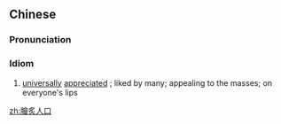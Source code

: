 {{also|脍炙人口}}
==Chinese==
{{zh-forms|s=脍炙人口}}

===Pronunciation===
{{zh-pron
|m=kuàizhìrénkǒu
|c=kui2 zek3 jan4 hau2
|cat=cy
}}

===Idiom===
{{zh-idiom}}

# [[universally]] [[appreciated]] {{gloss|especially of literary works}}; liked by many; appealing to the masses; on everyone's lips

[[zh:膾炙人口]]